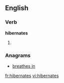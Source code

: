 
==English==

===Verb===
'''hibernates'''

# {{third-person singular of|[[hibernate]]}}

===Anagrams===
* [[breathes in#English|breathes in]]

[[fr:hibernates]]
[[vi:hibernates]]